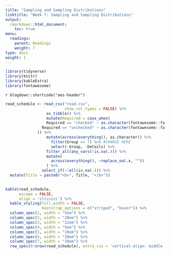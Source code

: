 ```yaml
---
title: "Sampling and Sampling Distributions"
linktitle: "Week 7: Sampling and Sampling Distributions"
output:
  rmarkdown::html_document:
    toc: true
menu:
  readings:
    parent: Readings
    weight: 7
type: docs
weight: 1
---
```


```r
library(tidyverse)
library(knitr)
library(kableExtra)
library(fontawesome)
```

`r blogdown::shortcode("aes-header")`


```r

read_schedule <- read_csv("read.csv",
                          show_col_types = FALSE) %>% 
                  as_tibble() %>%
                  mutate(Required = case_when(
                  Required == "checked" ~ as.character(fontawesome::fa("circle-check", fill = "#428bca", height = "15px")),
                Required == "unchecked" ~ as.character(fontawesome::fa("circle-xmark", fill = "#d9534f", height = "15px"))
              )) %>%
                  mutate(across(everything(), as.character)) %>%
                    filter(Group == 7) %>% #CHANGE HERE
                    select(-Group, -Details) %>%
                  filter_all(any_vars(!is.na(.))) %>% 
                  mutate(
                    across(everything(), ~replace_na(.x, ""))
                  ) %>%
                select_if(~!all(is.na(.))) %>%
  mutate(Title = paste0("<b>", Title, "</b>"))
  
```

```r
kable(read_schedule, 
      escape = FALSE,
      align = 'cllccccc') %>%
  kable_styling(full_width = FALSE,
                bootstrap_options = c("striped", "hover")) %>%
  column_spec(1, width = "5em") %>%
  column_spec(2, width = "20em") %>%
  column_spec(3, width = "12em") %>%
  column_spec(4, width = "5em") %>%
  column_spec(5, width = "10em") %>%
  column_spec(6, width = "10em") %>%
  column_spec(7, width = "10em") %>%
  row_spec(0:nrow(read_schedule), extra_css = 'vertical-align: middle !important;', background = "#212121", color = "#ffffff")
```
